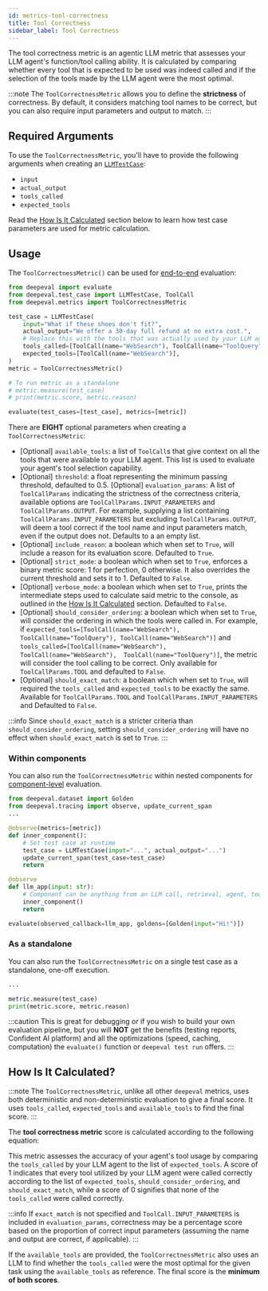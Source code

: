 ```yaml
---
id: metrics-tool-correctness
title: Tool Correctness
sidebar_label: Tool Correctness
---
```


<head>
  <link
    rel="canonical"
    href="https://deepeval.com/docs/metrics-tool-correctness"
  />
</head>


<MetricTagsDisplayer
  singleTurn={true}
  usesLLMs={true}
  agent={true}
  referenceless={true}
/>

The tool correctness metric is an agentic LLM metric that assesses your LLM agent's function/tool calling ability. It is calculated by comparing whether every tool that is expected to be used was indeed called and if the selection of the tools made by the LLM agent were the most optimal.

:::note
The `ToolCorrectnessMetric` allows you to define the **strictness** of correctness. By default, it considers matching tool names to be correct, but you can also require input parameters and output to match.
:::

## Required Arguments

To use the `ToolCorrectnessMetric`, you'll have to provide the following arguments when creating an [`LLMTestCase`](/docs/evaluation-test-cases#llm-test-case):

- `input`
- `actual_output`
- `tools_called`
- `expected_tools`

Read the [How Is It Calculated](#how-is-it-calculated) section below to learn how test case parameters are used for metric calculation.

## Usage

The `ToolCorrectnessMetric()` can be used for [end-to-end](/docs/evaluation-end-to-end-llm-evals) evaluation:

```python
from deepeval import evaluate
from deepeval.test_case import LLMTestCase, ToolCall
from deepeval.metrics import ToolCorrectnessMetric

test_case = LLMTestCase(
    input="What if these shoes don't fit?",
    actual_output="We offer a 30-day full refund at no extra cost.",
    # Replace this with the tools that was actually used by your LLM agent
    tools_called=[ToolCall(name="WebSearch"), ToolCall(name="ToolQuery")],
    expected_tools=[ToolCall(name="WebSearch")],
)
metric = ToolCorrectnessMetric()

# To run metric as a standalone
# metric.measure(test_case)
# print(metric.score, metric.reason)

evaluate(test_cases=[test_case], metrics=[metric])
```

There are **EIGHT** optional parameters when creating a `ToolCorrectnessMetric`:

- [Optional] `available_tools`: a list of `ToolCall`s that give context on all the tools that were available to your LLM agent. This list is used to evaluate your agent's tool selection capability.
- [Optional] `threshold`: a float representing the minimum passing threshold, defaulted to 0.5.
  [Optional] `evaluation_params`: A list of `ToolCallParams` indicating the strictness of the correctness criteria, available options are `ToolCallParams.INPUT_PARAMETERS` and `ToolCallParams.OUTPUT`. For example, supplying a list containing `ToolCallParams.INPUT_PARAMETERS` but excluding `ToolCallParams.OUTPUT`, will deem a tool correct if the tool name and input parameters match, even if the output does not. Defaults to a an empty list.
- [Optional] `include_reason`: a boolean which when set to `True`, will include a reason for its evaluation score. Defaulted to `True`.
- [Optional] `strict_mode`: a boolean which when set to `True`, enforces a binary metric score: 1 for perfection, 0 otherwise. It also overrides the current threshold and sets it to 1. Defaulted to `False`.
- [Optional] `verbose_mode`: a boolean which when set to `True`, prints the intermediate steps used to calculate said metric to the console, as outlined in the [How Is It Calculated](#how-is-it-calculated) section. Defaulted to `False`.
- [Optional] `should_consider_ordering`: a boolean which when set to `True`, will consider the ordering in which the tools were called in. For example, if `expected_tools=[ToolCall(name="WebSearch"), ToolCall(name="ToolQuery"), ToolCall(name="WebSearch")]` and `tools_called=[ToolCall(name="WebSearch"), ToolCall(name="WebSearch"),  ToolCall(name="ToolQuery")]`, the metric will consider the tool calling to be correct. Only available for `ToolCallParams.TOOL` and defaulted to `False`.
- [Optional] `should_exact_match`: a boolean which when set to `True`, will required the `tools_called` and `expected_tools` to be exactly the same. Available for `ToolCallParams.TOOL` and `ToolCallParams.INPUT_PARAMETERS` and Defaulted to `False`.

:::info
Since `should_exact_match` is a stricter criteria than `should_consider_ordering`, setting `should_consider_ordering` will have no effect when `should_exact_match` is set to `True`.
:::

### Within components

You can also run the `ToolCorrectnessMetric` within nested components for [component-level](/docs/evaluation-component-level-llm-evals) evaluation.

```python
from deepeval.dataset import Golden
from deepeval.tracing import observe, update_current_span
...

@observe(metrics=[metric])
def inner_component():
    # Set test case at runtime
    test_case = LLMTestCase(input="...", actual_output="...")
    update_current_span(test_case=test_case)
    return

@observe
def llm_app(input: str):
    # Component can be anything from an LLM call, retrieval, agent, tool use, etc.
    inner_component()
    return

evaluate(observed_callback=llm_app, goldens=[Golden(input="Hi!")])
```

### As a standalone

You can also run the `ToolCorrectnessMetric` on a single test case as a standalone, one-off execution.

```python
...

metric.measure(test_case)
print(metric.score, metric.reason)
```

:::caution
This is great for debugging or if you wish to build your own evaluation pipeline, but you will **NOT** get the benefits (testing reports, Confident AI platform) and all the optimizations (speed, caching, computation) the `evaluate()` function or `deepeval test run` offers.
:::

## How Is It Calculated?

:::note
The `ToolCorrectnessMetric`, unlike all other `deepeval` metrics, uses both deterministic and non-deterministic evaluation to give a final score. It uses `tools_called`, `expected_tools` and `available_tools` to find the final score.
:::

The **tool correctness metric** score is calculated according to the following equation:

<Equation
  formula="\text{Tool Correctness} = \frac{\text{Number of Correctly Used Tools (or Correct Input Parameters/Outputs)}}{\text{Total Number of Tools Called}}
"
/>

This metric assesses the accuracy of your agent's tool usage by comparing the `tools_called` by your LLM agent to the list of `expected_tools`. A score of 1 indicates that every tool utilized by your LLM agent were called correctly according to the list of `expected_tools`, `should_consider_ordering`, and `should_exact_match`, while a score of 0 signifies that none of the `tools_called` were called correctly.

:::info
If `exact_match` is not specified and `ToolCall.INPUT_PARAMETERS` is included in `evaluation_params`, correctness may be a percentage score based on the proportion of correct input parameters (assuming the name and output are correct, if applicable).
:::

If the `available_tools` are provided, the `ToolCorrectnessMetric` also uses an LLM to find whether the `tools_called` were the most optimal for the given task using the `available_tools` as reference. The final score is the **minimum of both scores**.